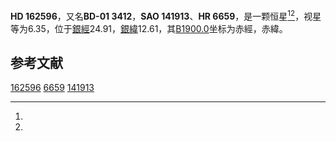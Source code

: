 {{Starbox begin
| name = HD 162596
}}
{{Starbox observe
| epoch = [[J2000.0|J2000.0]]
| constell = {{星座名待查}}<ref name=SIMBAD>{{cite web
 | url=http://simbad.u-strasbg.fr/simbad/sim-id?Ident=HR+6659
 | title=Pulsating variable Star
 | publisher=Centre de Données astronomiques de Strasbourg
 | work=SIMBAD
 | accessdate=2012-07-13
 | archive-date=2016-03-16
 | archive-url=https://web.archive.org/web/20160316090021/http://simbad.u-strasbg.fr/simbad/sim-id?Ident=HR+6659
 | dead-url=no
 }}</ref><ref name=DATA>{{cite web
 | url=http://vizier.u-strasbg.fr/viz-bin/VizieR-5?-out.add=.&-source=5050&-corr=PK=HR&-out.max=9999&HR=6659
 | title=VizieR Detailed Page
 | accessdate=2012-07-13
 | archive-date=2019-02-16
 | archive-url=https://web.archive.org/web/20190216091157/http://vizier.u-strasbg.fr/viz-bin/VizieR-5?-out.add=.&-source=5050&-corr=PK=HR&-out.max=9999&HR=6659
 | dead-url=no
 }}</ref>
| 星官 = 
| ra = {{RA|17|51|59.5}}<ref name=SIMBAD /><ref name=DATA />
| dec = {{DEC|-1|14|12}}<ref name=SIMBAD /><ref name=DATA />
| appmag_v = 6.35<ref name=SIMBAD /><ref name=DATA />
}}
{{Starbox character
| class = K0<ref name=SIMBAD /><ref name=DATA />
| b-v = 1.12<ref name=SIMBAD /><ref name=DATA />
| u-b = 0.89<ref name=SIMBAD /><ref name=DATA />
| r-i = <ref name=SIMBAD /><ref name=DATA />
| variable = 
}}
{{Starbox astrometry
| radial_v = 0.89
| prop_mo_ra = -44
| parallax = 
| p_error = 
}}
{{Starbox catalog
| names =BD-01 3412，[[SAO星表|SAO]] 141913，[[HD星表|HD]] 162596，[[HR星表|HR]] 6659}}
{{Starbox reference |Simbad=HR+6659}}
{{Starbox end}}

'''HD 162596'''，又名'''BD-01 3412'''，'''SAO 141913'''、'''HR 6659'''，是一颗恒星<ref name=SIMBAD /><ref name=DATA />，视星等为6.35，位于[[銀道座標系|銀經]]24.91，[[銀道座標系|銀緯]]12.61，其[[B1900.0|B1900.0]]坐标为赤經{{RA|17|46|49.2}}，赤緯{{DEC|-1|12.61|40}}。

== 参考文献 ==
{{reflist}}

{{star-stub}}

[[Category:HD和HDE天體|162596]]
[[Category:HR天體|6659]]
[[Category:SAO天體|141913]]